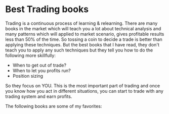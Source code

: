# Best Trading books

Trading is a continuous process of learning & relearning. There are many books in the market which will teach you a lot about technical analysis and many patterns
which will applied to market scenario, gives profitable results less than 50% of the time. So tossing a coin to decide a trade is better than applying these techniques. 
But the best books that I have read, they don't teach you to apply any such techniques but they tell you how to do the following more skillfully:
- When to get out of trade?
- When to let you profits run?
- Position sizing

So they focus on YOU. This is the most important part of trading and once you know how you act in different situations, you can start to trade with any trading system and 
earn profits. 

The following books are some of my favorites:

